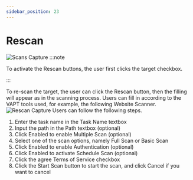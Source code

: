 ```yaml
---
sidebar_position: 23
---
```


# Rescan
![Scans Capture](/img/capture/direct-scan.png)
:::note

To activate the Rescan buttons, the user first clicks the target checkbox.

:::

To re-scan the target, the user can click the Rescan button, then the filling will appear as in the scanning process. Users can fill in according to the VAPT tools used, for example, the following Website Scanner.
![Rescan Capture](/img/capture/rescan.png)
Users can follow the following steps.
1. Enter the task name in the Task Name textbox
2. Input the path in the Path textbox (optional)
3. Click Enabled to enable Multiple Scan (optional)
4. Select one of the scan options, namely Full Scan or Basic Scan
5. Click Enabled to enable Authentication (optional)
6. Click Enabled to activate Schedule Scan (optional)
7. Click the agree Terms of Service checkbox
8. Click the Start Scan button to start the scan, and click Cancel if you want to cancel
